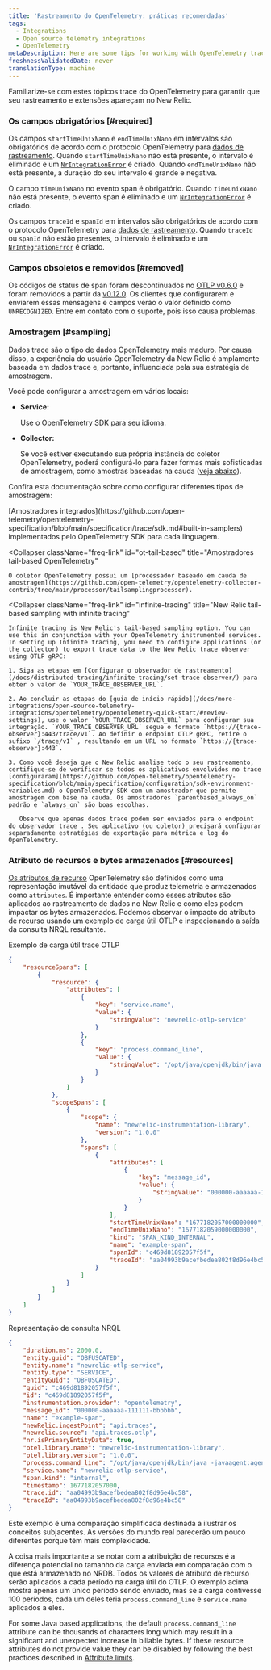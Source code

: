 ```yaml
---
title: 'Rastreamento do OpenTelemetry: práticas recomendadas'
tags:
  - Integrations
  - Open source telemetry integrations
  - OpenTelemetry
metaDescription: Here are some tips for working with OpenTelemetry traces and New Relic.
freshnessValidatedDate: never
translationType: machine
---
```


Familiarize-se com estes tópicos trace do OpenTelemetry para garantir que seu rastreamento e extensões apareçam no New Relic.

### Os campos obrigatórios [#required]

Os campos `startTimeUnixNano` e `endTimeUnixNano` em intervalos são obrigatórios de acordo com o protocolo OpenTelemetry para [dados de rastreamento](https://github.com/open-telemetry/opentelemetry-proto/blob/74e38fb4882dd500d77b757d44e97de296c65b05/opentelemetry/proto/trace/v1/trace.proto#L145-L159). Quando `startTimeUnixNano` não está presente, o intervalo é eliminado e um [`NrIntegrationError`](/docs/telemetry-data-platform/manage-data/nrintegrationerror/) é criado. Quando `endTimeUnixNano` não está presente, a duração do seu intervalo é grande e negativa.

O campo `timeUnixNano` no evento span é obrigatório. Quando `timeUnixNano` não está presente, o evento span é eliminado e um [`NrIntegrationError`](/docs/telemetry-data-platform/manage-data/nrintegrationerror/) é criado.

Os campos `traceId` e `spanId` em intervalos são obrigatórios de acordo com o protocolo OpenTelemetry para [dados de rastreamento](https://github.com/open-telemetry/opentelemetry-proto/blob/74e38fb4882dd500d77b757d44e97de296c65b05/opentelemetry/proto/trace/v1/trace.proto#L73-L84). Quando `traceId` ou `spanId` não estão presentes, o intervalo é eliminado e um [`NrIntegrationError`](/docs/telemetry-data-platform/manage-data/nrintegrationerror/) é criado.

### Campos obsoletos e removidos [#removed]

Os códigos de status de span foram descontinuados no [OTLP v0.6.0](https://github.com/open-telemetry/opentelemetry-proto/releases/tag/v0.6.0) e foram removidos a partir da [v0.12.0](https://github.com/open-telemetry/opentelemetry-proto/releases/tag/v0.12.0). Os clientes que configurarem e enviarem essas mensagens e campos verão o valor definido como `UNRECOGNIZED`. Entre em contato com o suporte, pois isso causa problemas.

### Amostragem [#sampling]

Dados trace são o tipo de dados OpenTelemetry mais maduro. Por causa disso, a experiência do usuário OpenTelemetry da New Relic é amplamente baseada em dados trace e, portanto, influenciada pela sua estratégia de amostragem.

Você pode configurar a amostragem em vários locais:

* <DoNotTranslate>**Service:**</DoNotTranslate>

  Use o OpenTelemetry SDK para seu idioma.

* <DoNotTranslate>**Collector:**</DoNotTranslate>

  Se você estiver executando sua própria instância do coletor OpenTelemetry, poderá configurá-lo para fazer formas mais sofisticadas de amostragem, como amostras baseadas na cauda ([veja abaixo](#infinite-tracing)).

Confira esta documentação sobre como configurar diferentes tipos de amostragem:

<CollapserGroup>
  <Collapser
    className="freq-link"
    id="built-in"
    title="Amostradores integrados do OpenTelemetry"
  >
    [Amostradores integrados](https://github.com/open-telemetry/opentelemetry-specification/blob/main/specification/trace/sdk.md#built-in-samplers) implementados pelo OpenTelemetry SDK para cada linguagem.
  </Collapser>

  <Collapser
    className="freq-link"
    id="ot-tail-based"
    title="Amostradores tail-based OpenTelemetry"
  >
    O coletor OpenTelemetry possui um [processador baseado em cauda de amostragem](https://github.com/open-telemetry/opentelemetry-collector-contrib/tree/main/processor/tailsamplingprocessor).
  </Collapser>

  <Collapser
    className="freq-link"
    id="infinite-tracing"
    title="New Relic tail-based sampling with infinite tracing"
  >
    Infinite tracing is New Relic's tail-based sampling option. You can use this in conjunction with your OpenTelemetry instrumented services. In setting up Infinite tracing, you need to configure applications (or the collector) to export trace data to the New Relic trace observer using OTLP gRPC:

    1. Siga as etapas em [Configurar o observador de rastreamento](/docs/distributed-tracing/infinite-tracing/set-trace-observer/) para obter o valor de `YOUR_TRACE_OBSERVER_URL`.

    2. Ao concluir as etapas do [guia de início rápido](/docs/more-integrations/open-source-telemetry-integrations/opentelemetry/opentelemetry-quick-start/#review-settings), use o valor `YOUR_TRACE_OBSERVER_URL` para configurar sua integração. `YOUR_TRACE_OBSERVER_URL` segue o formato `https://{trace-observer}:443/trace/v1`. Ao definir o endpoint OTLP gRPC, retire o sufixo `/trace/v1` , resultando em um URL no formato `https://{trace-observer}:443`.

    3. Como você deseja que o New Relic analise todo o seu rastreamento, certifique-se de verificar se todos os aplicativos envolvidos no trace [configuraram](https://github.com/open-telemetry/opentelemetry-specification/blob/main/specification/configuration/sdk-environment-variables.md) o OpenTelemetry SDK com um amostrador que permite amostragem com base na cauda. Os amostradores `parentbased_always_on` padrão e `always_on` são boas escolhas.

       Observe que apenas dados trace podem ser enviados para o endpoint do observador trace . Seu aplicativo (ou coletor) precisará configurar separadamente estratégias de exportação para métrica e log do OpenTelemetry.
  </Collapser>
</CollapserGroup>

### Atributo de recursos e bytes armazenados [#resources]

[Os atributos de recurso](https://opentelemetry.io/docs/reference/specification/resource/semantic_conventions/) OpenTelemetry são definidos como uma representação imutável da entidade que produz telemetria e armazenados como `attributes`. É importante entender como esses atributos são aplicados ao rastreamento de dados no New Relic e como eles podem impactar os bytes armazenados. Podemos observar o impacto do atributo de recurso usando um exemplo de carga útil OTLP e inspecionando a saída da consulta NRQL resultante.

Exemplo de carga útil trace OTLP

```json
{
    "resourceSpans": [
        {
            "resource": {
                "attributes": [
                    {
                        "key": "service.name",
                        "value": {
                            "stringValue": "newrelic-otlp-service"
                        }
                    },
                    {
                        "key": "process.command_line",
                        "value": {
                            "stringValue": "/opt/java/openjdk/bin/java -javaagent:agent/opentelemetry-agent.jar"
                        }
                    }
                ]
            },
            "scopeSpans": [
                {
                    "scope": {
                        "name": "newrelic-instrumentation-library",
                        "version": "1.0.0"
                    },
                    "spans": [
                        {
                            "attributes": [
                                {
                                    "key": "message_id",
                                    "value": {
                                        "stringValue": "000000-aaaaaa-111111-bbbbbb"
                                    }
                                }
                            ],
                            "startTimeUnixNano": "1677182057000000000",
                            "endTimeUnixNano": "1677182059000000000",
                            "kind": "SPAN_KIND_INTERNAL",
                            "name": "example-span",
                            "spanId": "c469d81892057f5f",
                            "traceId": "aa04993b9acefbedea802f8d96e4bc58"
                        }
                    ]
                }
            ]
        }
    ]
}
```

Representação de consulta NRQL

```json
{
    "duration.ms": 2000.0,
    "entity.guid": "OBFUSCATED",
    "entity.name": "newrelic-otlp-service",
    "entity.type": "SERVICE",
    "entityGuid": "OBFUSCATED",
    "guid": "c469d81892057f5f",
    "id": "c469d81892057f5f",
    "instrumentation.provider": "opentelemetry",
    "message_id": "000000-aaaaaa-111111-bbbbbb",
    "name": "example-span",
    "newRelic.ingestPoint": "api.traces",
    "newrelic.source": "api.traces.otlp",
    "nr.isPrimaryEntityData": true,
    "otel.library.name": "newrelic-instrumentation-library",
    "otel.library.version": "1.0.0",
    "process.command_line": "/opt/java/openjdk/bin/java -javaagent:agent/opentelemetry-agent.jar",
    "service.name": "newrelic-otlp-service",
    "span.kind": "internal",
    "timestamp": 1677182057000,
    "trace.id": "aa04993b9acefbedea802f8d96e4bc58",
    "traceId": "aa04993b9acefbedea802f8d96e4bc58"
}
```

<Callout variant="tip">
  Este exemplo é uma comparação simplificada destinada a ilustrar os conceitos subjacentes. As versões do mundo real parecerão um pouco diferentes porque têm mais complexidade.
</Callout>

A coisa mais importante a se notar com a atribuição de recursos é a diferença potencial no tamanho da carga enviada em comparação com o que está armazenado no NRDB. Todos os valores de atributo de recurso serão aplicados a cada período na carga útil do OTLP. O exemplo acima mostra apenas um único período sendo enviado, mas se a carga contivesse 100 períodos, cada um deles teria `process.command_line` e `service.name` aplicados a eles.

For some Java based applications, the default `process.command_line` attribute can be thousands of characters long which may result in a significant and unexpected increase in billable bytes. If these resource attributes do not provide value they can be disabled by following the best practices described in [Attribute limits](/docs/more-integrations/open-source-telemetry-integrations/opentelemetry/best-practices/opentelemetry-otlp/#attribute-limits).